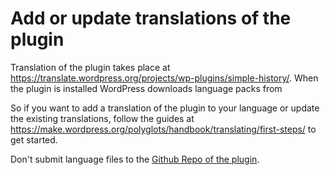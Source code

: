 # Add or update translations of the plugin

Translation of the plugin takes place at https://translate.wordpress.org/projects/wp-plugins/simple-history/.
When the plugin is installed WordPress downloads language packs from

So if you want to add a translation of the plugin to your language or update the existing translations, follow the guides at
https://make.wordpress.org/polyglots/handbook/translating/first-steps/ to get started.

Don't submit language files to the [Github Repo of the plugin](https://github.com/bonny/WordPress-Simple-History/).

